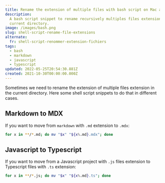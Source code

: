 ```yaml
---
title: Rename the extension of multiple files with bash script on Mac and Linux
description:
  A bash script snippet to rename recursively multiples files extension from the
  current directory.
image: /images/bash.png
slug: shell-script-rename-file-extensions
alternate:
  fr: shell-script-renommer-extension-fichiers
tags:
  - bash
  - markdown
  - javascript
  - typescript
updated: 2022-05-25T20:54:30.881Z
created: 2021-10-30T00:00:00.000Z
---
```


Sometimes we need to rename the extension of multiple files extension in the current directory. Here some shell script snippets to do that in different cases.

## Markdown to MDX

If you want to move from `markdown` with `.md` extension to `.mdx`:

```shell:rename-multiple-files-extensions-markdown.sh
for x in **/*.md; do mv "$x" "${x%.md}.mdx"; done
```

## Javascript to Typescript

If you want to move from a Javascript project with `.js` files extension to Typescript files with `.ts` extension:

```shell:rename-multiple-files-extensions-typescript.sh
for x in **/*.js; do mv "$x" "${x%.md}.ts"; done
```
